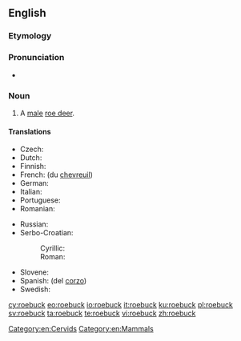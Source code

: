 ==English==

===Etymology===
{{compound|roe|buck|gloss2=male deer}}

===Pronunciation===
* {{audio|en-us-roebuck.ogg|Audio (US)|lang=en}}

===Noun===
{{en-noun}}

# A [[male]] [[roe deer]].

====Translations====
{{trans-top|a male roe deer}}
* Czech: {{t+|cs|srnec|m}}
* Dutch: {{t|nl|reebok|m}}
* Finnish: {{t|fi|uroskauris}}
* French: {{t+|fr|cerf|m}} (du [[chevreuil]])
* German: {{t+|de|Rehbock|m}}
* Italian: {{t+|it|capriolo|m}}
* Portuguese: {{t+|pt|corço|m}}
* Romanian: {{t+|ro|căprior}}
{{trans-mid}}
* Russian: {{t|ru|[[саме́ц]] [[косуля|косу́ли]]|m|sc=Cyrl}}
* Serbo-Croatian:
*: Cyrillic: {{t|sh|срндаћ|m}}
*: Roman: {{t|sh|srndać|m}}
* Slovene: {{t|sl|srnjak|m}}
* Spanish: {{t+|es|ciervo|m}} (del [[corzo]])
* Swedish: {{t+|sv|råbock}}
{{trans-bottom}}

[[Category:en:Cervids]]
[[Category:en:Mammals]]

[[cy:roebuck]]
[[eo:roebuck]]
[[io:roebuck]]
[[it:roebuck]]
[[ku:roebuck]]
[[pl:roebuck]]
[[sv:roebuck]]
[[ta:roebuck]]
[[te:roebuck]]
[[vi:roebuck]]
[[zh:roebuck]]
